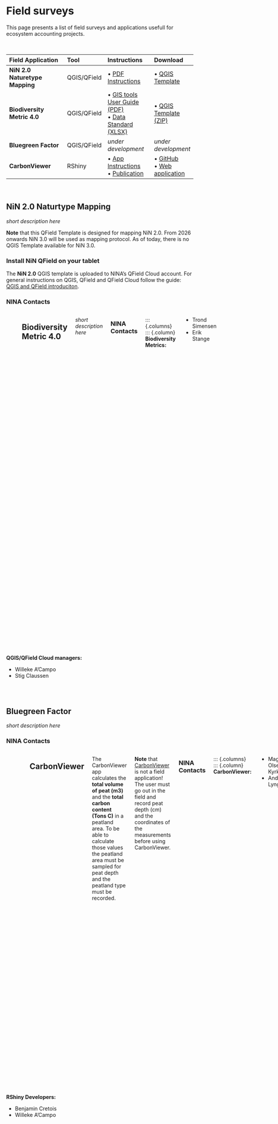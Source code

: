 # Field surveys {#sec-field-surveys}

This page presents a list of field surveys and applications usefull for ecosystem accounting projects.   

<br>

| Field Application | Tool | Instructions | Download |
| :---------------- | :--- | :----------- | :------- |
| **NiN 2.0** <br> **Naturetype Mapping** | QGIS/QField | • [PDF Instructions](https://github.com/geco-nhm/NiN_QGIS_3.x/blob/master/NHM_Rapport_83_QGIS_NiN_2019.pdf) | • [QGIS Template](https://github.com/geco-nhm/NiN_QGIS_3.x) |
| **Biodiversity Metric 4.0** | QGIS/QField | • [GIS tools User Guide (PDF)](https://publications.naturalengland.org.uk/publication/6049804846366720) <br> • [Data Standard (XLSX)](https://publications.naturalengland.org.uk/publication/6049804846366720) | • [QGIS Template (ZIP)](https://publications.naturalengland.org.uk/publication/6049804846366720) |
| **Bluegreen Factor** | QGIS/QField | *under development* | *under development* |
| **CarbonViewer** | RShiny | • [App Instructions](https://carbonviewer.nina.no/)  <br> • [Publication](https://ntnuopen.ntnu.no/ntnu-xmlui/bitstream/handle/11250/3099192/KyrkjeeideAcalculatorCarbonManagement2023gull.pdf?sequence=1&isAllowed=y) | • [GitHub](https://github.com/NINAnor/carbonviewer/tree/v1.0.0) <br> • [Web application](https://carbonviewer.nina.no/)|

<br>

## NiN 2.0 Naturtype Mapping

*short description here*

:::{.note}
**Note** that this QField Template is designed for mapping NiN 2.0. From 2026 onwards NiN 3.0 will be used as mapping protocol. As of today, there is no QGIS Template available for NiN 3.0. 
:::

### Install NiN QField on your tablet

The **NiN 2.0** QGIS template is uploaded to NINA's QField Cloud account. For general instructions on QGIS, QField and QField Cloud follow the guide: [QGIS and QField introduciton](intro-to-qfield.qmd).

### NINA Contacts

::: {.columns}
::: {.column}
**NiN:**

- Trond Simensen
- Erik Stange
- Anders Lyngstad
:::

::: {.column}
**QGIS/QField Cloud managers:**

- Willeke A'Campo 
- Stig Claussen
:::

## Biodiversity Metric 4.0 

*short description here*

### NINA Contacts

::: {.columns}
::: {.column}
**Biodiversity Metrics:**

- Trond Simensen
- Erik Stange
:::

::: {.column}
**QGIS/QField Cloud managers:**

- Willeke A'Campo 
- Stig Claussen
:::

<br> 

## Bluegreen Factor 

*short description here*

### NINA Contacts

::: {.columns}
::: {.column}
**BGF:**

- David Barton
- Bart Immerzeel
- Maria Korkou
:::

::: {.column}
**QGIS/QField Cloud Managers:**

- Willeke A'Campo 
- Stig Claussen
:::

<br> 

## CarbonViewer 

The CarbonViewer app calculates the **total volume of peat (m3)** and the **total carbon content (Tons C)** in a peatland area. To be able to calculate those values the peatland area must be sampled for peat depth and the peatland type must be recorded. 

:::{.note}
**Note** that [CarbonViewer](https://carbonviewer.nina.no/) is not a field application! The user must go out in the field and record peat depth (cm) and the coordinates of the measurements before using CarbonViewer.
:::

### NINA Contacts

::: {.columns}
::: {.column}
**CarbonViewer:**

- Magni Olsen Kyrkjeeide
- Anders Lyngstad
:::

::: {.column}
**RShiny Developers:**

- Benjamin Cretois
- Willeke A'Campo 
:::

